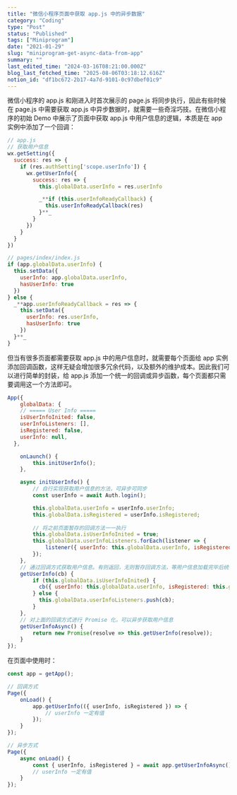 ```yaml
---
title: "微信小程序页面中获取 app.js 中的异步数据"
category: "Coding"
type: "Post"
status: "Published"
tags: ["Miniprogram"]
date: "2021-01-29"
slug: "miniprogram-get-async-data-from-app"
summary: ""
last_edited_time: "2024-03-16T08:21:00.000Z"
blog_last_fetched_time: "2025-08-06T03:18:12.616Z"
notion_id: "df1bc672-2b17-4a7d-9101-0c97dbef01c9"
---
```



微信小程序的 app.js 和刚进入时首次展示的 page.js 将同步执行，因此有些时候在 page.js 中需要获取 app.js 中异步数据时，就需要一些奇淫巧技。在微信小程序的初始 Demo 中展示了页面中获取 app.js 中用户信息的逻辑，本质是在 app 实例中添加了一个回调：


```javascript
// app.js
// 获取用户信息
wx.getSetting({
  success: res => {
    if (res.authSetting['scope.userInfo']) {
      wx.getUserInfo({
        success: res => {
          this.globalData.userInfo = res.userInfo

          _**if (this.userInfoReadyCallback) {
            this.userInfoReadyCallback(res)
          }**_
        }
      })
    }
  }
})

// pages/index/index.js
if (app.globalData.userInfo) {
  this.setData({
    userInfo: app.globalData.userInfo,
    hasUserInfo: true
  })
} else {
  _**app.userInfoReadyCallback = res => {
    this.setData({
      userInfo: res.userInfo,
      hasUserInfo: true
    })
  }**_
}
```


但当有很多页面都需要获取 app.js 中的用户信息时，就需要每个页面给 app 实例添加回调函数，这样无疑会增加很多冗余代码，以及额外的维护成本。因此我们可以进行简单的封装，给 app.js 添加一个统一的回调或异步函数，每个页面都只需要调用这一个方法即可。


```javascript
App({
	globalData: {
    // ===== User Info =====
    isUserInfoInited: false,
    userInfoListeners: [],
    isRegistered: false,
    userInfo: null,
  },

	onLaunch() {
		this.initUserInfo();
	},

	async initUserInfo() {
		// 自行实现获取用户信息的方法，可异步可同步
		const userInfo = await Auth.login();

		this.globalData.userInfo = userInfo.userInfo;
		this.globalData.isRegistered = userInfo.isRegistered;
		
		// 将之前页面暂存的回调方法一一执行
		this.globalData.isUserInfoInited = true;
		this.globalData.userInfoListeners.forEach(listener => {
			listener({ userInfo: this.globalData.userInfo, isRegistered: this.globalData.isRegistered });
		});
	},
	// 通过回调方式获取用户信息。有则返回，无则暂存回调方法，等用户信息加载完毕后统一执行
	getUserInfo(cb) {
		if (this.globalData.isUserInfoInited) {
		  cb({ userInfo: this.globalData.userInfo, isRegistered: this.globalData.isRegistered });
		} else {
		  this.globalData.userInfoListeners.push(cb);
		}
	},
	// 对上面的回调方式进行 Promise 化，可以异步获取用户信息
	getUserInfoAsync() {
		return new Promise(resolve => this.getUserInfo(resolve));
	}
});
```


在页面中使用时：


```javascript
const app = getApp();

// 回调方式
Page({
	onLoad() {
		app.getUserInfo(({ userInfo, isRegistered }) => {
			// userInfo 一定有值
		});
	}
});

// 异步方式
Page({
	async onLoad() {
		const { userInfo, isRegistered } = await app.getUserInfoAsync();
		// userInfo 一定有值
	}
});
```

